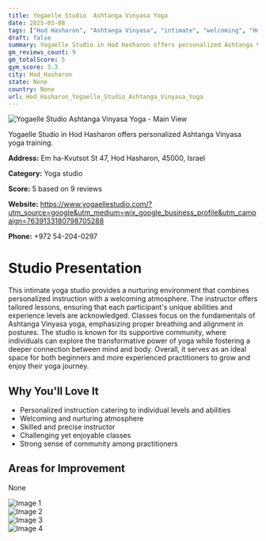 ```yaml
---
title: Yogaelle Studio  Ashtanga Vinyasa Yoga
date: 2025-03-08
tags: ["Hod Hasharon", "Ashtanga Vinyasa", "intimate", "welcoming", "Hod Hasharon"]  
draft: false
summary: Yogaelle Studio in Hod Hasharon offers personalized Ashtanga Vinyasa yoga training.
gm_reviews_count: 9
gm_totalScore: 5
gym_score: 3.3
city: Hod_Hasharon
state: None
country: None
url: Hod_Hasharon_Yogaelle_Studio_Ashtanga_Vinyasa_Yoga
---
```


<div className="aspect-[16/9] relative my-8">
  <img 
    src="https://lh5.googleusercontent.com/p/AF1QipM2Ksp4MW93wmOMJK43RX-Sod57ZbIzchAxRuI=w1920-h1080-k-no"
    alt="Yogaelle Studio  Ashtanga Vinyasa Yoga - Main View"
    className="object-cover absolute inset-0 w-full h-full rounded-lg"
  />
</div>

Yogaelle Studio in Hod Hasharon offers personalized Ashtanga Vinyasa yoga training.

**Address:** Em ha-Kvutsot St 47, Hod Hasharon, 45000, Israel

**Category:** Yoga studio

**Score:** 5 based on 9 reviews

**Website:** https://www.yogaellestudio.com/?utm_source=google&utm_medium=wix_google_business_profile&utm_campaign=7639133180798705288

**Phone:** +972 54-204-0297

# Studio Presentation

This intimate yoga studio provides a nurturing environment that combines personalized instruction with a welcoming atmosphere. The instructor offers tailored lessons, ensuring that each participant's unique abilities and experience levels are acknowledged. Classes focus on the fundamentals of Ashtanga Vinyasa yoga, emphasizing proper breathing and alignment in postures. The studio is known for its supportive community, where individuals can explore the transformative power of yoga while fostering a deeper connection between mind and body. Overall, it serves as an ideal space for both beginners and more experienced practitioners to grow and enjoy their yoga journey.

## Why You'll Love It

- Personalized instruction catering to individual levels and abilities
- Welcoming and nurturing atmosphere
- Skilled and precise instructor
- Challenging yet enjoyable classes
- Strong sense of community among practitioners

## Areas for Improvement

None

<div className="grid grid-cols-1 xl:grid-cols-2 gap-4 my-8">
<div className="aspect-[4/3] relative"><img src="https://lh5.googleusercontent.com/p/AF1QipOml3EjTxfj-cc3e57xOsTHcm4OkTh_CRr4DTo=w1920-h1080-k-no" alt="Image 1" className="object-cover absolute inset-0 w-full h-full rounded-lg" /></div>
<div className="aspect-[4/3] relative"><img src="https://lh5.googleusercontent.com/p/AF1QipPgXkcQplnBYPauvdUmJzPmALS1Wy2RBsed7fs=w1920-h1080-k-no" alt="Image 2" className="object-cover absolute inset-0 w-full h-full rounded-lg" /></div>
<div className="aspect-[4/3] relative"><img src="https://lh5.googleusercontent.com/p/AF1QipP3zySCH44AciUl1HVdpvqIzWgKE8ZI4agyAds=w1920-h1080-k-no" alt="Image 3" className="object-cover absolute inset-0 w-full h-full rounded-lg" /></div>
<div className="aspect-[4/3] relative"><img src="https://lh5.googleusercontent.com/p/AF1QipM11jXj8wd89JiOsDhbLrsfVDx_3xMpyB-rtyY=w1920-h1080-k-no" alt="Image 4" className="object-cover absolute inset-0 w-full h-full rounded-lg" /></div>
</div>